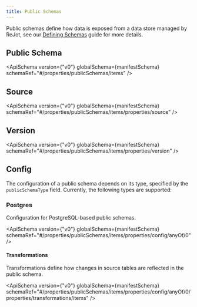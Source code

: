 ```yaml
---
title: Public Schemas
---
```



Public schemas define how data is exposed from a data store managed by ReJot, see our
[Defining Schemas](/docs/guides/defining-schemas) guide for more details.

## Public Schema

<ApiSchema
  version={"v0"}
  globalSchema={manifestSchema}
  schemaRef="#/properties/publicSchemas/items"
/>

## Source

<span id="source"></span>
<ApiSchema
  version={"v0"}
  globalSchema={manifestSchema}
  schemaRef="#/properties/publicSchemas/items/properties/source"
/>

## Version

<span id="version"></span>
<ApiSchema
  version={"v0"}
  globalSchema={manifestSchema}
  schemaRef="#/properties/publicSchemas/items/properties/version"
/>

## Config

The configuration of a public schema depends on its type, specified by the `publicSchemaType` field.
Currently, the following types are supported:

### Postgres

Configuration for PostgreSQL-based public schemas.

<ApiSchema
  version={"v0"}
  globalSchema={manifestSchema}
  schemaRef="#/properties/publicSchemas/items/properties/config/anyOf/0"
/>

#### Transformations

Transformations define how changes in source tables are reflected in the public schema.

<ApiSchema
  version={"v0"}
  globalSchema={manifestSchema}
  schemaRef="#/properties/publicSchemas/items/properties/config/anyOf/0/properties/transformations/items"
/>
